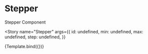 

<Meta title="Components/Stepper" component={Stepper} />

# Stepper

Stepper Component

<Story
  name="Stepper"
  args={{
    id: undefined,
    min: undefined,
    max: undefined,
    step: undefined,
  }}
>
  {Template.bind({})}
</Story>
